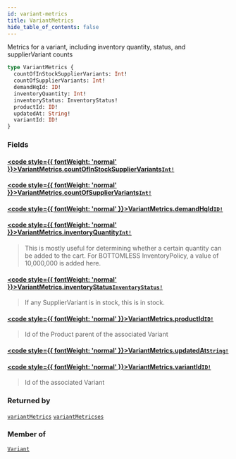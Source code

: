 ```yaml
---
id: variant-metrics
title: VariantMetrics
hide_table_of_contents: false
---
```








Metrics for a variant, including inventory quantity, status, and supplierVariant counts

```graphql
type VariantMetrics {
  countOfInStockSupplierVariants: Int!
  countOfSupplierVariants: Int!
  demandHqId: ID!
  inventoryQuantity: Int!
  inventoryStatus: InventoryStatus!
  productId: ID!
  updatedAt: String!
  variantId: ID!
}
```


### Fields

#### [<code style={{ fontWeight: 'normal' }}>VariantMetrics.<b>countOfInStockSupplierVariants</b></code>](#)<Bullet />[`Int!`](/demand/api/graphql-admin/reference/scalars/int) <Badge class="secondary" text="non-null"/> <Badge class="secondary" text="scalar"/>
> 
> 

#### [<code style={{ fontWeight: 'normal' }}>VariantMetrics.<b>countOfSupplierVariants</b></code>](#)<Bullet />[`Int!`](/demand/api/graphql-admin/reference/scalars/int) <Badge class="secondary" text="non-null"/> <Badge class="secondary" text="scalar"/>
> 
> 

#### [<code style={{ fontWeight: 'normal' }}>VariantMetrics.<b>demandHqId</b></code>](#)<Bullet />[`ID!`](/demand/api/graphql-admin/reference/scalars/id) <Badge class="secondary" text="non-null"/> <Badge class="secondary" text="scalar"/>
> 
> 

#### [<code style={{ fontWeight: 'normal' }}>VariantMetrics.<b>inventoryQuantity</b></code>](#)<Bullet />[`Int!`](/demand/api/graphql-admin/reference/scalars/int) <Badge class="secondary" text="non-null"/> <Badge class="secondary" text="scalar"/>
> This is mostly useful for determining whether a certain quantity can be added
to the cart. For BOTTOMLESS InventoryPolicy, a value of 10,000,000 is added here.
> 

#### [<code style={{ fontWeight: 'normal' }}>VariantMetrics.<b>inventoryStatus</b></code>](#)<Bullet />[`InventoryStatus!`](/demand/api/graphql-admin/reference/enums/inventory-status) <Badge class="secondary" text="non-null"/> <Badge class="secondary" text="enum"/>
> If any SupplierVariant is in stock, this is in stock.
> 

#### [<code style={{ fontWeight: 'normal' }}>VariantMetrics.<b>productId</b></code>](#)<Bullet />[`ID!`](/demand/api/graphql-admin/reference/scalars/id) <Badge class="secondary" text="non-null"/> <Badge class="secondary" text="scalar"/>
> Id of the Product parent of the associated Variant
> 

#### [<code style={{ fontWeight: 'normal' }}>VariantMetrics.<b>updatedAt</b></code>](#)<Bullet />[`String!`](/demand/api/graphql-admin/reference/scalars/string) <Badge class="secondary" text="non-null"/> <Badge class="secondary" text="scalar"/>
> 
> 

#### [<code style={{ fontWeight: 'normal' }}>VariantMetrics.<b>variantId</b></code>](#)<Bullet />[`ID!`](/demand/api/graphql-admin/reference/scalars/id) <Badge class="secondary" text="non-null"/> <Badge class="secondary" text="scalar"/>
> Id of the associated Variant
> 



### Returned by

[`variantMetrics`](/demand/api/graphql-admin/reference/queries/variant-metrics)  <Badge class="secondary" text="query"/><Bullet />[`variantMetricses`](/demand/api/graphql-admin/reference/queries/variant-metricses)  <Badge class="secondary" text="query"/>

### Member of

[`Variant`](/demand/api/graphql-admin/reference/objects/variant)  <Badge class="secondary" text="object"/>



